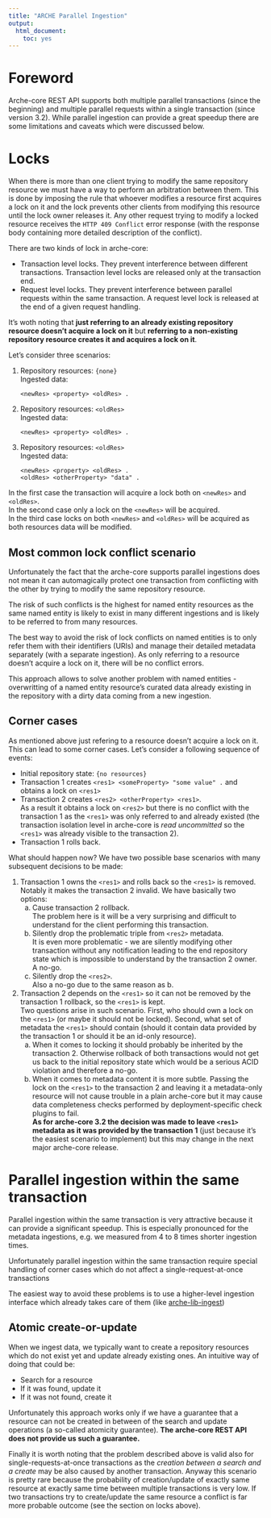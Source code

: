 ```yaml
---
title: "ARCHE Parallel Ingestion"
output:
  html_document: 
    toc: yes
---
```


# Foreword

Arche-core REST API supports both multiple parallel transactions (since the beginning) and multiple parallel requests within a single transaction (since version 3.2). While parallel ingestion can provide a great speedup there are some limitations and caveats which were discussed below.

# Locks

When there is more than one client trying to modify the same repository resource we must have a way to perform an arbitration between them.
This is done by imposing the rule that whoever modifies a resource first acquires a lock on it and the lock prevents other clients from modifying this resource until the lock owner releases it. Any other request trying to modify a locked resource receives the `HTTP 409 Conflict` error response (with the response body containing more detailed description of the conflict).

There are two kinds of lock in arche-core:

* Transaction level locks. They prevent interference between different transactions.
  Transaction level locks are released only at the transaction end.
* Request level locks. They prevent interference between parallel requests within the same transaction. 
  A request level lock is released at the end of a given request handling.

It's woth noting that **just referring to an already existing repository resource doesn't acquire a lock on it**
but **referring to a non-existing repository resource creates it and acquires a lock on it**.

Let's consider three scenarios:

1. Repository resources: `{none}`  
   Ingested data:
   ```
   <newRes> <property> <oldRes> .
   ```
2. Repository resources: `<oldRes>`  
   Ingested data:
   ```
   <newRes> <property> <oldRes> .
   ```
3. Repository resources: `<oldRes>`  
   Ingested data:
   ```
   <newRes> <property> <oldRes> .
   <oldRes> <otherProperty> "data" .
   ```

In the first case the transaction will acquire a lock both on `<newRes>` and `<oldRes>`.  
In the second case only a lock on the `<newRes>` will be acquired.  
In the third case locks on both `<newRes>` and `<oldRes>` will be acquired as both resources data will be modified.  
   
## Most common lock conflict scenario

Unfortunately the fact that the arche-core supports parallel ingestions does not mean it can automagically protect one transaction from conflicting with the other by trying to modify the same repository resource.

The risk of such conflicts is the highest for named entity resources as the same named entity is likely to exist in many different ingestions and is likely to be referred to from many resources.

The best way to avoid the risk of lock conflicts on named entities is to only refer them with their identifiers (URIs) and manage their detailed metadata separately (with a separate ingestion). As only referring to a resource doesn't acquire a lock on it, there will be no conflict errors.

This approach allows to solve another problem with named entities - overwritting of a named entity resource's curated data already existing in the repository with a dirty data coming from a new ingestion.

## Corner cases

As mentioned above just refering to a resource doesn't acquire a lock on it. This can lead to some corner cases. Let's consider a following sequence of events:

* Initial repository state: `{no resources}`
* Transaction 1 creates `<res1> <someProperty> "some value" .` and obtains a lock on `<res1>`
* Transaction 2 creates `<res2> <otherProperty> <res1>`.  
  As a result it obtains a lock on `<res2>` but there is no conflict with the transaction 1 as the `<res1>` was only referred to and already existed (the transaction isolation level in arche-core is *read uncommitted* so the `<res1>` was already visible to the transaction 2).
* Transaction 1 rolls back.

What should happen now? We have two possible base scenarios with many subsequent decisions to be made:

1. Transaction 1 owns the `<res1>` and rolls back so the `<res1>` is removed.  
   Notably it makes the transaction 2 invalid. We have basically two options:
   a. Cause transaction 2 rollback.  
      The problem here is it will be a very surprising and difficult to understand for the client performing this transaction.
   b. Silently drop the problematic triple from `<res2>` metadata.  
      It is even more problematic - we are silently modifying other transaction without any notification leading to the end repository state which is impossible to understand by the transaction 2 owner. A no-go.
   c. Silently drop the `<res2>`.  
      Also a no-go due to the same reason as b.
2. Transaction 2 depends on the `<res1>` so it can not be removed by the transaction 1 rollback, so the `<res1>` is kept.  
   Two questions arise in such scenario.
   First, who should own a lock on the `<res1>` (or maybe it should not be locked).
   Second, what set of metadata the `<res1>` should contain (should it contain data provided by the transaction 1 or should it be an id-only resource).
   a. When it comes to locking it should probably be inherited by the transaction 2.
      Otherwise rollback of both transactions would not get us back to the initial repository state which would be a serious ACID violation and therefore a no-go.
   b. When it comes to metadata content it is more subtle.
      Passing the lock on the `<res1>` to the transaction 2 and leaving it a metadata-only resource will not cause trouble in a plain arche-core
      but it may cause data completeness checks performed by deployment-specific check plugins to fail.  
      **As for arche-core 3.2 the decision was made to leave `<res1>` metadata as it was provided by the transaction 1** (just because it's the easiest scenario to implement) but this may change in the next major arche-core release.

# Parallel ingestion within the same transaction

Parallel ingestion within the same transaction is very attractive because it can provide a significant speedup.
This is especially pronounced for the metadata ingestions, e.g. we measured from 4 to 8 times shorter ingestion times.

Unfortunately parallel ingestion within the same transaction require special handling of corner cases which do not affect a single-request-at-once transactions

The easiest way to avoid these problems is to use a higher-level ingestion interface which already takes care of them (like [arche-lib-ingest](https://github.com/acdh-oeaw/arche-lib-ingest))

## Atomic create-or-update

When we ingest data, we typically want to create a repository resources which do not exist yet and update already existing ones.
An intuitive way of doing that could be:

* Search for a resource
* If it was found, update it
* If it was not found, create it

Unfortunately this approach works only if we have a guarantee that a resource can not be created in between of the search and update operations (a so-called atomicity guarantee).
**The arche-core REST API does not provide us such a guarantee.**


Finally it is worth noting that the problem described above is valid also for single-requests-at-once transactions as the *creation between a search and a create* may be also caused by another transaction. Anyway this scenario is pretty rare because the probability of creation/update of exactly same resource at exactly same time between multiple transactions is very low. If two transactions try to create/update the same resource a conflict is far more probable outcome (see the section on locks above).

